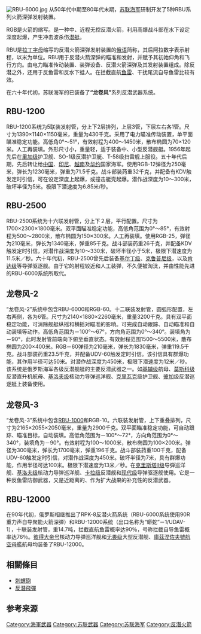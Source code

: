 {{Unreferenced|time=2021-08-30T19:02:16+00:00}}
[[File:RBU-6000.jpg|right]]
从50年代中期至80年代末期，[[苏联海军|苏联海军]]研制开发了5种RBU系列火箭深弹发射装置。

RGB是火箭的缩写。是一种中、近程无控反潜火箭，利用高爆战斗部在水下设定深度起爆，产生冲击波杀伤[[潜艇|潜艇]]。

RBU是[[拉丁字母|拉丁字母]]缩写的反潜火箭深弹发射装置的[[俄语|俄语]]简称，其后阿拉数字表示射程，以米为单位。RBU用于反潜火箭深弹的瞄准和发射，并赋予其初始仰角和飞行方向。由电力瞄准传动装置、装弹设备、反潜火箭深弹及其发射装置组成。除反潜之外，还用于反鱼雷和反水下蛙人。在拦截直航[[鱼雷|鱼雷]]、干扰尾流自导鱼雷比较有效。

在六十年代初，苏联海军的已装备了'''“龙卷风”'''系列反潜武器系统。

== RBU-1200 ==
RBU-1200系统为5联装发射管，分上下2层排列，上层3管，下层左右各1管。尺寸为1390×1140×1150毫米，重量为430千克。采用了电力瞄准传动装置，单平面瞄准稳定功能。高低角0°～51°，有效射程为400～1450米，散布椭圆为70×120米。人工再装填。外形尺寸小，重量轻，适于装备中、小型反潜舰艇。1956年起先后在[[里加级护卫舰|里加级]]护卫舰、SO-1级反潜护卫艇、T-58级扫雷舰上服役。五十年代后期，先后转让给[[中国|中国]]、[[印尼|印尼]]、[[越南|越南]]及[[华约|华约]]国家海军。使用RGB-12弹径为250毫米，弹长为1230毫米，弹重为71.5千克。战斗部装药重32千克，并配备有KDV触发定时引信，可在设定深度上起爆，或撞击艇壳起爆。潜作战深度为10～300米，破坏半径为5米。极限下潜速度为6.85米/秒。

== RBU-2500 ==
RBU-2500系统为十六联发射管，分上下２层，平行配置。尺寸为1700×2300×1800毫米。双平面瞄准稳定功能，高低角范围为0°～85°，有效射程为500～2800米，散布椭圆为150×300米。人工再装填。使用RGB-25，弹径为210毫米，弹长为1340毫米，弹重85千克。战斗部装药重26千克，并配备KDV触发定时引信，对潜作战深度为10～330米，破坏半径小于5米，极限下潜速度为11.5米／秒。六十年代初，RBU-2500曾先后装备[[基尔丁级驱逐舰|基尔丁级]]、[[卡宁级驱逐舰|克鲁普尼级]]，以及[[肯达级巡洋舰|肯达级]]等导弹驱逐舰。由于它的射程较近和人工装弹，不久便被淘汰，并由性能先进的RBU-6000系统所取代。

== 龙卷风-2 ==
“龙卷风-2”系统中包含RBU-6000和RGB-60。十二联装发射管，圆弧形配置，左右两侧，各为6管。尺寸为2140×1880×2260毫米，重量3200千克。具有双平面稳定功能，可消除舰艇纵摇和横摇对瞄准的影响。可完成自动跟踪、自动瞄准和自动装填等动作。高低角范围为－100°～67°，方向角范围为0°～340°。装填角为－90°，此时发射管前端向下俯至垂直状态。有效射程范围1500～5500米，散布椭圆为200×400米。RGB－60弹径为210毫米，弹长为1830毫米，弹重119.5千克。战斗部装药重23.5千克，并配备UDV-60触发定时引信。该引信具有群爆功能，其作用半径可达50米。对潜作战深度为450米，极限下潜速度为12米／秒。该系统是俄罗斯海军各级反潜舰艇的主要反潜武器之一。如[[基輔級航空母艦|基辅级]]航母、[[莫斯科級直升機航空母艦|莫斯科级]]反潜直升机航母、[[基洛夫级|基洛夫级]]核动力导弹巡洋舰、[[风暴海燕级护卫舰|克里瓦克]]级护卫舰、[[别佳级护卫舰|彼加]]级反潜巡逻艇上装备使用。

== 龙卷风-3 ==
{{main|RBU-1000}}
“龙卷风-3”系统中包含[[RBU-1000|RBU-1000]]和RGB-10。六联装发射管，上下重叠排列，尺寸为2165×2055×2050毫米，重量为2900千克。双平面瞄准稳定功能，可自动跟踪、瞄准目标，自动装填。高低角范围为－100°～72°，方向角范围为0°～340°，装填角为－90°。有效射程为100～1000米，散布椭圆为100×200米。弹径为300毫米，弹长为1700毫米，弹重196千克。战斗部装药重100千克，配备UDV-60触发定时引信，对潜作战深度为450米。破坏半径为7米，具有群爆功能，作用半径可达100米。极限下潜速度为13米／秒。在[[克列斯塔II级巡洋舰|克里斯塔II级]]导弹巡洋舰、[[基洛夫级|基洛夫级]]核动力导弹巡洋舰、[[卡拉级|卡拉级]]反潜舰和[[现代级导弹驱逐舰|现代级]]导弹驱逐舰使用。它是一种反鱼雷防御武器，又是近距离的、作为扩大战果的补充性的反潜武器。

== RBU-12000 ==
在90年代初，俄罗斯相继推出了RPK-8反潜火箭系统（RBU-6000系统使用90R重力声自导聚能火箭深弹）和RBU-12000系统（出口名称为“蟒蛇”－1/UDAV-1），十联装发射管，重14.7吨，拦截直航鱼雷概率达90％，号称拦截自导鱼雷概率达76％。[[彼得大帝号|彼得大帝号]]核动力导弹巡洋舰和[[无畏级驱逐舰|无畏级]]大型反潜舰、[[库兹涅佐夫号航空母舰|庫茲涅佐夫號航空母艦]]航母均装备了RBU-12000。

== 相關條目 ==
* [[刺蝟砲|刺蝟砲]]
* [[反潜飞弹|反潛飛彈]]

== 参考来源 ==
{{Reflist}}
[[Category:海軍武器|Category:海軍武器]]
[[Category:苏联武器|Category:苏联武器]]
[[Category:苏联海军|Category:苏联海军]]
[[Category:反潛火箭|Category:反潛火箭]]